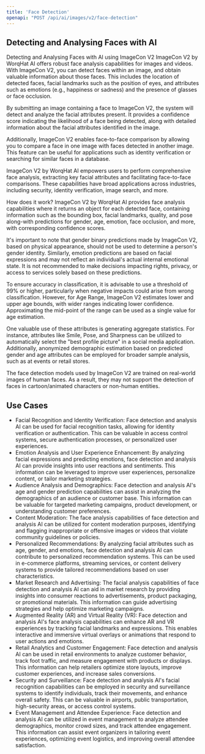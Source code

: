 ```yaml
---
title: 'Face Detection'
openapi: "POST /api/ai/images/v2/face-detection"
---
```


## Detecting and Analysing Faces with AI

Detecting and Analysing Faces with AI using ImageCon V2
ImageCon V2 by WorqHat AI offers robust face analysis capabilities for images and videos. With ImageCon V2, you can detect faces within an image, and obtain valuable information about those faces. This includes the location of detected faces, facial landmarks such as the position of eyes, and attributes such as emotions (e.g., happiness or sadness) and the presence of glasses or face occlusion.

By submitting an image containing a face to ImageCon V2, the system will detect and analyze the facial attributes present. It provides a confidence score indicating the likelihood of a face being detected, along with detailed information about the facial attributes identified in the image.

Additionally, ImageCon V2 enables face-to-face comparison by allowing you to compare a face in one image with faces detected in another image. This feature can be useful for applications such as identity verification or searching for similar faces in a database.

ImageCon V2 by WorqHat AI empowers users to perform comprehensive face analysis, extracting key facial attributes and facilitating face-to-face comparisons. These capabilities have broad applications across industries, including security, identity verification, image search, and more.

How does it work?
ImageCon V2 by WorqHat AI provides face analysis capabilities where it returns an object for each detected face, containing information such as the bounding box, facial landmarks, quality, and pose along-with predictions for gender, age, emotion, face occlusion, and more, with
corresponding confidence scores.

It's important to note that gender binary predictions made by ImageCon V2, based on physical appearance, should not be used to determine a person's gender identity. Similarly, emotion predictions are based on facial expressions and may not reflect an individual's actual internal emotional state. It is not recommended to make decisions impacting rights, privacy, or access to services solely based on these predictions.

To ensure accuracy in classification, it is advisable to use a threshold of 99% or higher, particularly when negative impacts could arise from wrong classification. However, for Age Range, ImageCon V2 estimates lower and upper age bounds, with wider ranges indicating lower confidence. Approximating the mid-point of the range can be used as a single value for age estimation.

One valuable use of these attributes is generating aggregate statistics. For instance, attributes like Smile, Pose, and Sharpness can be utilized to automatically select the "best profile picture" in a social media application. Additionally, anonymized demographic estimation based on predicted gender and age attributes can be employed for broader sample analysis, such as at events or retail stores.

<Note>

The face detection models used by ImageCon V2 are trained on real-world images of human faces. As a result, they may not support the detection of faces in cartoon/animated characters or non-human entities.

</Note>

## Use Cases

* Facial Recognition and Identity Verification: Face detection and analysis AI can be used for facial recognition tasks, allowing for identity verification or authentication. This can be valuable in access control systems, secure authentication processes, or personalized user experiences.
* Emotion Analysis and User Experience Enhancement: By analyzing facial expressions and predicting emotions, face detection and analysis AI can provide insights into user reactions and sentiments. This information can be leveraged to improve user experiences, personalize content, or tailor marketing strategies.
* Audience Analysis and Demographics: Face detection and analysis AI's age and gender prediction capabilities can assist in analyzing the demographics of an audience or customer base. This information can be valuable for targeted marketing campaigns, product development, or understanding customer preferences.
* Content Moderation: The face analysis capabilities of face detection and analysis AI can be utilized for content moderation purposes, identifying and flagging inappropriate or offensive images or videos that violate community guidelines or policies.
* Personalized Recommendations: By analyzing facial attributes such as age, gender, and emotions, face detection and analysis AI can contribute to personalized recommendation systems. This can be used in e-commerce platforms, streaming services, or content delivery systems to provide tailored recommendations based on user characteristics.
* Market Research and Advertising: The facial analysis capabilities of face detection and analysis AI can aid in market research by providing insights into consumer reactions to advertisements, product packaging, or promotional materials. This information can guide advertising strategies and help optimize marketing campaigns.
* Augmented Reality (AR) and Virtual Reality (VR): Face detection and analysis AI's face analysis capabilities can enhance AR and VR experiences by tracking facial landmarks and expressions. This enables interactive and immersive virtual overlays or animations that respond to user actions and emotions.
* Retail Analytics and Customer Engagement: Face detection and analysis AI can be used in retail environments to analyze customer behavior, track foot traffic, and measure engagement with products or displays. This information can help retailers optimize store layouts, improve customer experiences, and increase sales conversions.
* Security and Surveillance: Face detection and analysis AI's facial recognition capabilities can be employed in security and surveillance systems to identify individuals, track their movements, and enhance overall safety. This can be valuable in airports, public transportation, high-security areas, or access control systems.
* Event Management and Attendee Experience: Face detection and analysis AI can be utilized in event management to analyze attendee demographics, monitor crowd sizes, and track attendee engagement. This information can assist event organizers in tailoring event experiences, optimizing event logistics, and improving overall attendee satisfaction.


